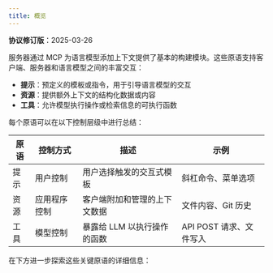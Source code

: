 ```yaml
---
title: 概览
---
```


<Info>**协议修订版**：2025-03-26</Info>

服务器通过 MCP 为语言模型添加上下文提供了基本的构建模块。这些原语支持客户端、服务器和语言模型之间的丰富交互：

- **提示**：预定义的模板或指令，用于引导语言模型的交互
- **资源**：提供额外上下文的结构化数据或内容
- **工具**：允许模型执行操作或检索信息的可执行函数

每个原语可以在以下控制层级中进行总结：

| 原语      | 控制方式               | 描述                                               | 示例                            |
| --------- | ---------------------- | -------------------------------------------------- | ------------------------------- |
| 提示      | 用户控制               | 用户选择触发的交互式模板                           | 斜杠命令、菜单选项              |
| 资源      | 应用程序控制           | 客户端附加和管理的上下文数据                       | 文件内容、Git 历史              |
| 工具      | 模型控制               | 暴露给 LLM 以执行操作的函数                        | API POST 请求、文件写入         |

在下方进一步探索这些关键原语的详细信息：

<CardGroup cols={3}>
  <Card title="提示" icon="message" href="prompts" />
  <Card title="资源" icon="file-lines" href="resources" />
  <Card title="工具" icon="wrench" href="tools" />
</CardGroup>